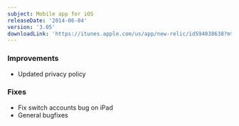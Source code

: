 ```yaml
---
subject: Mobile app for iOS
releaseDate: '2014-06-04'
version: '3.05'
downloadLink: 'https://itunes.apple.com/us/app/new-relic/id594038638?mt=8'
---
```


### Improvements

* Updated privacy policy

### Fixes

* Fix switch accounts bug on iPad
* General bugfixes
